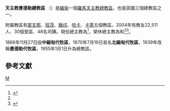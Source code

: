 {{Refimprove|time=2019-08-08T13:54:09+00:00}}
{{Infobox Roman Catholic diocese
|name = 曼德勒
|jurisdiction = 總教區
|latin = Archidioecesis Mandalayensis
|image =Church in Mandalay, Myanmar.jpg
|caption = 耶穌聖心座堂
|location = [[緬甸|緬甸]]
|territory =
|population = 22,511
|rite = 拉丁禮
|主保 =
|province =
|established = 1866年
|cathedral = [[耶穌聖心主教座堂_(曼德勒)|耶穌聖心座堂]]
|副主教座堂 =
|leadership = 總主教
|website =
|pope = {{incumbent pope}}
|metropolitan = {{link-en|丁溫|Marco Tin Win}}
|coadjutor archbishop =
|emeritus = {{link-vi|芒當|Nicholas Mang Thang}}（榮休總主教）<br />{{link-vi|津通格拉文|Paul Zinghtung Grawng}}（榮休總主教）
}}
'''天主教曼德勒總教區''' （{{lang-la|Archidioecesis Mandalayensis}}）是[[緬甸|緬甸]]一個[[羅馬天主教|羅馬天主教]][[總教區|總教區]]，也是該國三個總教區之一。

附屬教區有[[天主教密支那教區|密支那]]、[[天主教班茂教區|班茂]]、[[天主教臘戍教區|臘戍]]、[[天主教哈卡教區_(緬甸)|哈卡]]、[[天主教卡萊教區|卡萊]]五個教區。2004年有教友22,511人、30個堂區、48名司鐸。現任總主教為{{link-en|丁溫|Marco Tin Win}}<ref name="Vatican20190425">{{cite press release |title=Resignations and Appointments, 25.04.2019 |url=https://press.vatican.va/content/salastampa/en/bollettino/pubblico/2019/04/25/190425b.html |publisher=Holy See Press Office |accessdate=2019-08-08 |archiveurl=https://web.archive.org/web/20190808125527/https://press.vatican.va/content/salastampa/en/bollettino/pubblico/2019/04/25/190425b.html |archivedate=2019-08-08 |language=en |date=2019-04-25 |dead-url=no }}</ref>，榮休總主教為{{link-vi|津通格拉文|Paul Zinghtung Grawng}}和{{link-vi|芒當|Nicholas Mang Thang}}<ref name="Vatican20190425" /><ref>{{cite press release |title=Rinunce e nomine, 03.04.2014 |url=https://press.vatican.va/content/salastampa/it/bollettino/pubblico/2014/04/03/0233/00517.html |publisher=Sala Stampa della Santa Sede |accessdate=2019-08-08 |archiveurl=https://web.archive.org/web/20190808134757/https://press.vatican.va/content/salastampa/it/bollettino/pubblico/2014/04/03/0233/00517.html |archivedate=2019-08-08 |language=it |date=2014-04-03 |dead-url=no }}</ref>。

1866年11月27日設'''中緬甸代牧區'''，1870年7月19日易名'''北緬甸代牧區'''，1939年改稱'''曼德勒代牧區'''，1955年1月1日升為總教區。

== 參考文獻 ==
{{reflist}}

{{緬甸天主教教區}}

[[Category:緬甸天主教教區|M]]